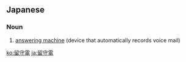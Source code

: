 ==Japanese==
{{ja-kanjitab|る|す|でん|yomi=on}}

===Noun===
{{ja-noun|るすでん}}

# [[answering machine]] (device that automatically records voice mail)

[[ko:留守電]]
[[ja:留守電]]